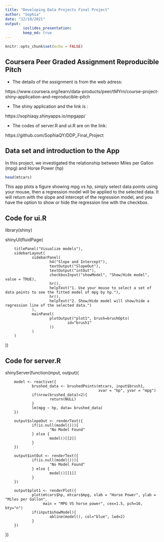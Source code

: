 ```yaml
---
title: "Developing Data Projects Final Project"
author: "Sophia"
date: "12/10/2021"
output: 
        ioslides_presentation:
        keep_md: true
---
```


```r
knitr::opts_chunk$set(echo = FALSE)
```

## Coursera Peer Graded Assignment Reproducible Pitch

- The details of the assignment is from the web adress:
        
https://www.coursera.org/learn/data-products/peer/tMYrn/course-project-shiny-application-and-reproducible-pitch

- The shiny application and the link is :
        
https://sophiaqy.shinyapps.io/mpgapp/
        
- The codes of server.R and ui.R are on the link:
        
https://github.com/SophiaQY/DDP_Final_Project

## Data set and introduction to the App

In this project, we investigated the relationship between Miles per Gallon (mpg) and Horse Power (hp)
```r
head(mtcars)
```
This app plots a figure showing mpg vs hp, simply select data points using your mouse, then a regression model will be applied to the selected data. It will return with the slope and intercept of the regression model, and you have the option to show or hide the regression line with the checkbox. 


## Code for ui.R


library(shiny)

shinyUI(fluidPage(

        titlePanel("Visualize models"),
        sidebarLayout(
                sidebarPanel(
                        h4("Slope and Intercept"),
                        textOutput("SlopeOut"),
                        textOutput("intOut"),
                        checkboxInput("showModel", "Show/Hide model", value = TRUE),
                        hr(),
                        helpText("1. Use your mouse to select a set of data points to see the fitted model of mpg by hp."),
                        hr(),
                        helpText("2. Show/Hide model will show/hide a regression line of the selected data.")
                ),
                mainPanel(
                        plotOutput("plot1", brush=brushOpts(
                                id="brush1"
                        ))
                )
        )
))

## Code for server.R

shinyServer(function(input, output){
        
        model <- reactive({
                brushed_data <- brushedPoints(mtcars, input$brush1,
                                              xvar = "hp", yvar = "mpg")
                if(nrow(brushed_data)<2){
                        return(NULL)
                }
                lm(mpg ~ hp, data= brushed_data)
        })
        
        output$slopeOut <- renderText({
                if(is.null(model())){
                        "No Model Found"
                } else {
                        model()[[2]]
                }
        })
        
        output$intOut <- renderText({
                if(is.null(model())){
                        "No Model Found"
                } else {
                        model()[[1]]
                }
        })
        
        output$plot1 <- renderPlot({
                plot(mtcars$hp, mtcars$mpg, xlab = "Horse Power", ylab = "Miles per Gallon",
                     main = "MPG VS horse power", cex=1.5, pch=16, bty="n")
                if(input$showModel){
                        abline(model(), col="blue", lwd=2)
                }
        })
})


